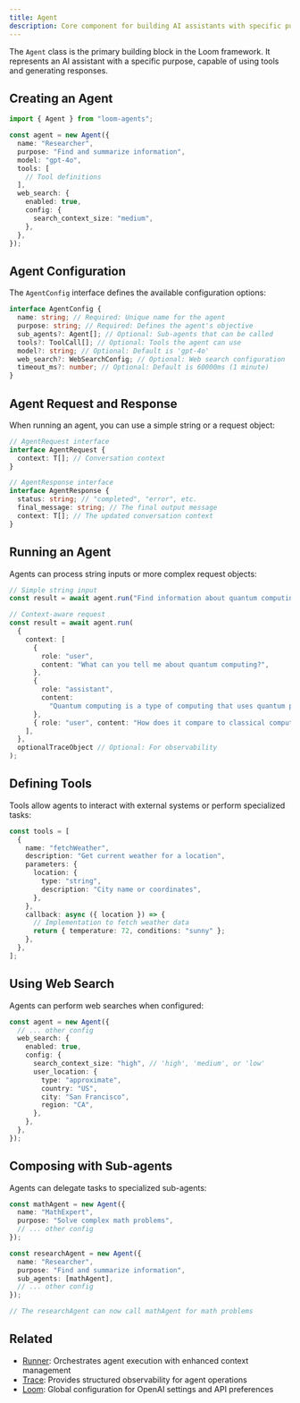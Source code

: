 ```yaml
---
title: Agent
description: Core component for building AI assistants with specific purposes and capabilities
---
```


The `Agent` class is the primary building block in the Loom framework. It represents an AI assistant with a specific purpose, capable of using tools and generating responses.

## Creating an Agent

```typescript
import { Agent } from "loom-agents";

const agent = new Agent({
  name: "Researcher",
  purpose: "Find and summarize information",
  model: "gpt-4o",
  tools: [
    // Tool definitions
  ],
  web_search: {
    enabled: true,
    config: {
      search_context_size: "medium",
    },
  },
});
```

## Agent Configuration

The `AgentConfig` interface defines the available configuration options:

```typescript
interface AgentConfig {
  name: string; // Required: Unique name for the agent
  purpose: string; // Required: Defines the agent's objective
  sub_agents?: Agent[]; // Optional: Sub-agents that can be called
  tools?: ToolCall[]; // Optional: Tools the agent can use
  model?: string; // Optional: Default is 'gpt-4o'
  web_search?: WebSearchConfig; // Optional: Web search configuration
  timeout_ms?: number; // Optional: Default is 60000ms (1 minute)
}
```

## Agent Request and Response

When running an agent, you can use a simple string or a request object:

```typescript
// AgentRequest interface
interface AgentRequest {
  context: T[]; // Conversation context
}

// AgentResponse interface
interface AgentResponse {
  status: string; // "completed", "error", etc.
  final_message: string; // The final output message
  context: T[]; // The updated conversation context
}
```

## Running an Agent

Agents can process string inputs or more complex request objects:

```typescript
// Simple string input
const result = await agent.run("Find information about quantum computing");

// Context-aware request
const result = await agent.run(
  {
    context: [
      {
        role: "user",
        content: "What can you tell me about quantum computing?",
      },
      {
        role: "assistant",
        content:
          "Quantum computing is a type of computing that uses quantum phenomena...",
      },
      { role: "user", content: "How does it compare to classical computing?" },
    ],
  },
  optionalTraceObject // Optional: For observability
);
```

## Defining Tools

Tools allow agents to interact with external systems or perform specialized tasks:

```typescript
const tools = [
  {
    name: "fetchWeather",
    description: "Get current weather for a location",
    parameters: {
      location: {
        type: "string",
        description: "City name or coordinates",
      },
    },
    callback: async ({ location }) => {
      // Implementation to fetch weather data
      return { temperature: 72, conditions: "sunny" };
    },
  },
];
```

## Using Web Search

Agents can perform web searches when configured:

```typescript
const agent = new Agent({
  // ... other config
  web_search: {
    enabled: true,
    config: {
      search_context_size: "high", // 'high', 'medium', or 'low'
      user_location: {
        type: "approximate",
        country: "US",
        city: "San Francisco",
        region: "CA",
      },
    },
  },
});
```

## Composing with Sub-agents

Agents can delegate tasks to specialized sub-agents:

```typescript
const mathAgent = new Agent({
  name: "MathExpert",
  purpose: "Solve complex math problems",
  // ... other config
});

const researchAgent = new Agent({
  name: "Researcher",
  purpose: "Find and summarize information",
  sub_agents: [mathAgent],
  // ... other config
});

// The researchAgent can now call mathAgent for math problems
```

## Related

- [Runner](/docs/reference/runner): Orchestrates agent execution with enhanced context management
- [Trace](/docs/reference/trace): Provides structured observability for agent operations
- [Loom](/docs/reference/loom): Global configuration for OpenAI settings and API preferences
